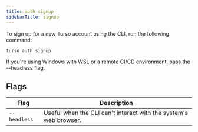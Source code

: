 ```yaml
---
title: auth signup
sidebarTitle: signup
---
```


To sign up for a new Turso account using the CLI, run the following command:

```bash
turso auth signup
```

<Note>

If you're using Windows with WSL or a remote CI/CD environment, pass the --headless flag.

</Note>

## Flags

| Flag         | Description                                                       |
| ------------ | ----------------------------------------------------------------- |
| `--headless` | Useful when the CLI can't interact with the system's web browser. |
